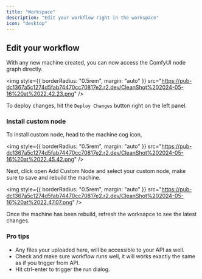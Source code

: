 ```yaml
---
title: "Workspace"
description: "Edit your workflow right in the workspace"
icon: "desktop"
---
```



## Edit your workflow

With any new machine created, you can now access the ComfyUI node graph directly.

<img
  style={{ borderRadius: "0.5rem", margin: "auto" }}
  src="https://pub-dc1367a5c1274d5fab74470cc70817e2.r2.dev/CleanShot%202024-05-16%20at%2022.42.23.png"
/>

To deploy changes, hit the `Deploy Changes` button right on the left panel.

### Install custom node

To install custom node, head to the machine cog icon,

<img
  style={{ borderRadius: "0.5rem", margin: "auto" }}
  src="https://pub-dc1367a5c1274d5fab74470cc70817e2.r2.dev/CleanShot%202024-05-16%20at%2022.45.42.png"
/>

Next, click open Add Custom Node and select your custom node, make sure to save and rebuild the machine.

<img
  style={{ borderRadius: "0.5rem", margin: "auto" }}
  src="https://pub-dc1367a5c1274d5fab74470cc70817e2.r2.dev/CleanShot%202024-05-16%20at%2022.47.07.png"
/>

Once the machine has been rebuild, refresh the worksapce to see the latest changes.

### Pro tips

- Any files your uploaded here, will be accessible to your API as well.
- Check and make sure workflow runs well, it will works exactly the same as if you trigger from API.
- Hit ctrl-enter to trigger the run dialog.

